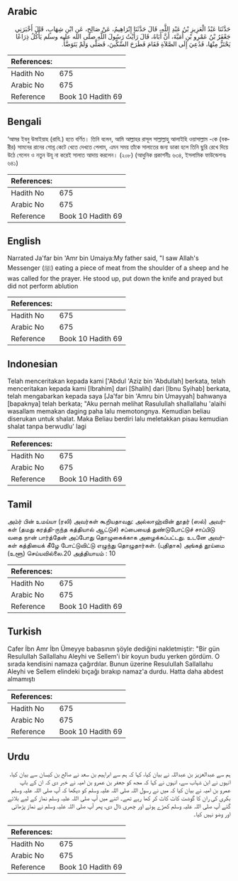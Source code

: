 ## Arabic


<div dir="rtl" lang="ar" style={{fontSize:'larger',backgroundColor:'#f8f9fa',padding:20}}>
حَدَّثَنَا عَبْدُ الْعَزِيزِ بْنُ عَبْدِ اللَّهِ، قَالَ حَدَّثَنَا إِبْرَاهِيمُ، عَنْ صَالِحٍ، عَنِ ابْنِ شِهَابٍ، قَالَ أَخْبَرَنِي جَعْفَرُ بْنُ عَمْرِو بْنِ أُمَيَّةَ، أَنَّ أَبَاهُ، قَالَ رَأَيْتُ رَسُولَ اللَّهِ صلى الله عليه وسلم يَأْكُلُ ذِرَاعًا يَحْتَزُّ مِنْهَا، فَدُعِيَ إِلَى الصَّلاَةِ فَقَامَ فَطَرَحَ السِّكِّينَ، فَصَلَّى وَلَمْ يَتَوَضَّأْ‏.‏
</div>
<div style={{backgroundColor:'#f8f9fa',padding:20, marginBottom: 10}}><table> <thead> <tr> <th>References:</th> <th></th> </tr> </thead> <tbody><tr><td>Hadith No</td><td>675</td></tr><tr><td>Arabic No</td><td>675</td></tr><tr><td>Reference</td><td>Book 10 Hadith 69</td></tr></tbody></table></div>

## Bengali


<div dir="ltr" lang="bn" style={{fontSize:'larger',backgroundColor:'#f8f9fa',padding:20}}>
‘আমর ইবনু উমাইয়াহ (রাযি.) হতে বর্ণিত। তিনি বলেন, আমি আল্লাহর রাসূল সাল্লাল্লাহু আলাইহি ওয়াসাল্লাম -কে (বকরীর) সামনের রানের গোশ্ত কেটে খেতে দেখতে পেলাম, এমন সময় তাঁকে সালাতের জন্য ডাকা হলে তিনি ছুরি রেখে দিয়ে উঠে গেলেন ও নতুন উযূ না করেই সালাত আদায় করলেন। (২০৮) (আধুনিক প্রকাশনীঃ ৬৩৪, ইসলামিক ফাউন্ডেশনঃ ৬৪১)
</div>
<div style={{backgroundColor:'#f8f9fa',padding:20, marginBottom: 10}}><table> <thead> <tr> <th>References:</th> <th></th> </tr> </thead> <tbody><tr><td>Hadith No</td><td>675</td></tr><tr><td>Arabic No</td><td>675</td></tr><tr><td>Reference</td><td>Book 10 Hadith 69</td></tr></tbody></table></div>

## English


<div dir="ltr" lang="en" style={{fontSize:'larger',backgroundColor:'#f8f9fa',padding:20}}>
Narrated Ja'far bin 'Amr bin Umaiya:My father said, "I saw Allah's Messenger (ﷺ) eating a piece of meat from the shoulder of a sheep and he was called for the prayer. He stood up, put down the knife and prayed but did not perform ablution
</div>
<div style={{backgroundColor:'#f8f9fa',padding:20, marginBottom: 10}}><table> <thead> <tr> <th>References:</th> <th></th> </tr> </thead> <tbody><tr><td>Hadith No</td><td>675</td></tr><tr><td>Arabic No</td><td>675</td></tr><tr><td>Reference</td><td>Book 10 Hadith 69</td></tr></tbody></table></div>

## Indonesian


<div dir="ltr" lang="id" style={{fontSize:'larger',backgroundColor:'#f8f9fa',padding:20}}>
Telah menceritakan kepada kami ['Abdul 'Aziz bin 'Abdullah] berkata, telah menceritakan kepada kami [Ibrahim] dari [Shalih] dari [Ibnu Syihab] berkata, telah mengabarkan kepada saya [Ja'far bin 'Amru bin Umayyah] bahwanya [bapaknya] telah berkata; "Aku pernah melihat Rasulullah shallallahu 'alaihi wasallam memakan daging paha lalu memotongnya. Kemudian beliau diserukan untuk shalat. Maka Beliau berdiri lalu meletakkan pisau kemudian shalat tanpa berwudlu' lagi
</div>
<div style={{backgroundColor:'#f8f9fa',padding:20, marginBottom: 10}}><table> <thead> <tr> <th>References:</th> <th></th> </tr> </thead> <tbody><tr><td>Hadith No</td><td>675</td></tr><tr><td>Arabic No</td><td>675</td></tr><tr><td>Reference</td><td>Book 10 Hadith 69</td></tr></tbody></table></div>

## Tamil


<div dir="ltr" lang="ta" style={{fontSize:'larger',backgroundColor:'#f8f9fa',padding:20}}>
அம்ர் பின் உமய்யா (ரலி) அவர்கள் கூறியதாவது: அல்லாஹ்வின் தூதர் (ஸல்) அவர்கள் (தமது கரத்தி-ருந்த கத்தியால் ஆட்டுச்) சப்பையைத் துண்டுபோட்டுச் சாப்பிடு வதை நான் பார்த்தேன் அப்போது தொழுகைக்காக அழைக்கப்பட்டது. உடனே அவர்கள் கத்தியைக் கீழே போட்டுவிட்டு எழுந்து தொழுதார்கள். (புதிதாக) அங்கத் தூய்மை (உளூ) செய்யவில்லை.20 அத்தியாயம் : 10
</div>
<div style={{backgroundColor:'#f8f9fa',padding:20, marginBottom: 10}}><table> <thead> <tr> <th>References:</th> <th></th> </tr> </thead> <tbody><tr><td>Hadith No</td><td>675</td></tr><tr><td>Arabic No</td><td>675</td></tr><tr><td>Reference</td><td>Book 10 Hadith 69</td></tr></tbody></table></div>

## Turkish


<div dir="ltr" lang="tr" style={{fontSize:'larger',backgroundColor:'#f8f9fa',padding:20}}>
Cafer İbn Amr İbn Ümeyye babasının şöyle dediğini nakletmiştir: "Bir gün Resulullah Sallallahu Aleyhi ve Sellem'i bir koyun budu yerken gördüm. O sırada kendisini namaza çağırdılar. Bunun üzerine Resulullah Sallallahu Aleyhi ve Sellem elindeki bıçağı bırakıp namaz'a durdu. Hatta daha abdest almamıştı
</div>
<div style={{backgroundColor:'#f8f9fa',padding:20, marginBottom: 10}}><table> <thead> <tr> <th>References:</th> <th></th> </tr> </thead> <tbody><tr><td>Hadith No</td><td>675</td></tr><tr><td>Arabic No</td><td>675</td></tr><tr><td>Reference</td><td>Book 10 Hadith 69</td></tr></tbody></table></div>

## Urdu


<div dir="rtl" lang="ur" style={{fontSize:'larger',backgroundColor:'#f8f9fa',padding:20}}>
ہم سے عبدالعزیز بن عبداللہ نے بیان کیا، کہا کہ ہم سے ابراہیم بن سعد نے صالح بن کیسان سے بیان کیا، انہوں نے ابن شہاب سے، انہوں نے کہا کہ مجھ کو جعفر بن عمرو بن امیہ نے خبر دی کہ ان کے باپ عمرو بن امیہ نے بیان کیا کہ میں نے رسول اللہ صلی اللہ علیہ وسلم کو دیکھا کہ آپ صلی اللہ علیہ وسلم بکری کی ران کا گوشت کاٹ کاٹ کر کھا رہے تھے۔ اتنے میں آپ صلی اللہ علیہ وسلم نماز کے لیے بلائے گئے آپ صلی اللہ علیہ وسلم کھڑے ہوئے اور چھری ڈال دی، پھر آپ صلی اللہ علیہ وسلم نے نماز پڑھائی اور وضو نہیں کیا۔
</div>
<div style={{backgroundColor:'#f8f9fa',padding:20, marginBottom: 10}}><table> <thead> <tr> <th>References:</th> <th></th> </tr> </thead> <tbody><tr><td>Hadith No</td><td>675</td></tr><tr><td>Arabic No</td><td>675</td></tr><tr><td>Reference</td><td>Book 10 Hadith 69</td></tr></tbody></table></div>